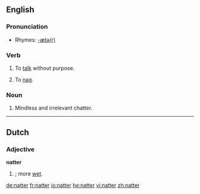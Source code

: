 {{see|Natter}}
==English==

===Pronunciation===
*Rhymes: [[Rhymes:English:-ætə(r)|-ætə(r)]]

===Verb===
{{en-verb}}

# {{colloquial}} To [[talk]] without purpose.
# {{Scottish English}} To [[nag]].

===Noun===
{{en-noun}}

# {{colloquial}} Mindless and irrelevant chatter.

----

==Dutch==

===Adjective===
'''natter'''

# {{comparative of|nat#Dutch|nat|nodot=1|lang=Dutch}}; more [[wet]].

[[de:natter]]
[[fr:natter]]
[[io:natter]]
[[he:natter]]
[[vi:natter]]
[[zh:natter]]